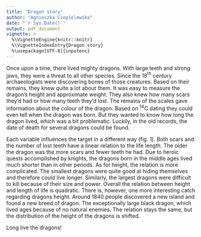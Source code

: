 ```yaml
---
title: "Dragon story"
author: "Agnieszka Ciepielewska"
date: "`r Sys.Date()`"
output: pdf_document
vignette: >
  %\VignetteEngine{knitr::knitr}
  %\VignetteIndexEntry{Dragon story}
  %\usepackage[UTF-8]{inputenc}
---
```


\section*{Story behind the data}

Once upon a time, there lived mighty dragons. With large teeth and strong jaws, they were a threat to all other species. Since the 18$^{\mathrm{th}}$ century archaeologists were discovering bones of those creatures. Based on their remains, they knew quite a lot about them. It was easy to measure the dragon's height and approximate weight. They also knew how many scars they'd had or how many teeth they'd lost. The remains of the scales gave information about the colour of the dragon. Based on $^{14}$C dating they could even tell when the dragon was born. But they wanted to know how long the dragon lived, which was a bit problematic. Luckily, in the old records, the date of death for several dragons could be found.

Each variable influences the target in a different way (fig. 1). Both scars and the number of lost teeth have a linear relation to the life length. The older the dragon was the more scars and fewer teeth he had. Due to heroic quests accomplished by knights, the dragons born in the middle ages lived much shorter than in other periods. As for height, the relation is more complicated. The smallest dragons were quite good at hiding themselves and therefore could live longer. Similarly, the largest dragons were difficult to kill because of their size and power. Overall the relation between height and length of life is quadratic. There is, however, one more interesting catch regarding dragons height. Around 1840 people discovered a new island and found a new breed of dragon. The exceptionally large black dragon, which lived ages because of no natural enemies. The relation stays the same, but the distribution of the height of the dragons is shifted.

Long live the dragons!

\begin{figure}[h]
\centering
\includegraphics[width=1\textwidth]{dragons_diagram.pdf}
\caption{Diagram of relations between the variables}
\label{fig:diagram}
\end{figure}
